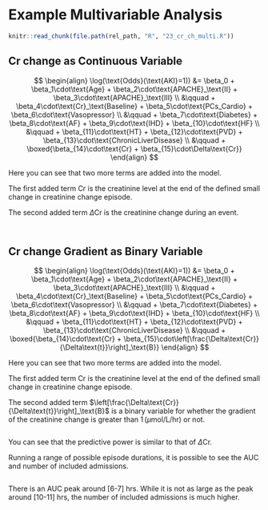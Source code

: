# Example Multivariable Analysis



```r
knitr::read_chunk(file.path(rel_path, "R", "23_cr_ch_multi.R"))
```

## Cr change as Continuous Variable

$$
\begin{align}
\log(\text{Odds}(\text{AKI}=1)) &= \beta_0 + \beta_1\cdot\text{Age} + \beta_2\cdot\text{APACHE}_\text{II} + \beta_3\cdot\text{APACHE}_\text{III} \\
  &\qquad + \beta_4\cdot\text{Cr}_\text{Baseline} + \beta_5\cdot\text{PCs_Cardio} + \beta_6\cdot\text{Vasopressor} \\
  &\qquad + \beta_7\cdot\text{Diabetes} + \beta_8\cdot\text{AF} + \beta_9\cdot\text{IHD} + \beta_{10}\cdot\text{HF} \\
  &\qquad + \beta_{11}\cdot\text{HT} + \beta_{12}\cdot\text{PVD} + \beta_{13}\cdot\text{ChronicLiverDisease} \\
  &\qquad + \boxed{\beta_{14}\cdot\text{Cr} + \beta_{15}\cdot\Delta\text{Cr}}
\end{align}
$$

Here you can see that two more terms are added into the model.

The first added term $\text{Cr}$ is the creatinine level at the end of the defined
small change in creatinine change episode.

The second added term $\Delta\text{Cr}$ is the creatinine change during an event.

```r
```

```r
```

## Cr change Gradient as Binary Variable

$$
\begin{align}
\log(\text{Odds}(\text{AKI}=1)) &= \beta_0 + \beta_1\cdot\text{Age} + \beta_2\cdot\text{APACHE}_\text{II} + \beta_3\cdot\text{APACHE}_\text{III} \\
  &\qquad + \beta_4\cdot\text{Cr}_\text{Baseline} + \beta_5\cdot\text{PCs_Cardio} + \beta_6\cdot\text{Vasopressor} \\
  &\qquad + \beta_7\cdot\text{Diabetes} + \beta_8\cdot\text{AF} + \beta_9\cdot\text{IHD} + \beta_{10}\cdot\text{HF} \\
  &\qquad + \beta_{11}\cdot\text{HT} + \beta_{12}\cdot\text{PVD} + \beta_{13}\cdot\text{ChronicLiverDisease} \\
  &\qquad + \boxed{\beta_{14}\cdot\text{Cr} + \beta_{15}\cdot\left[\frac{\Delta\text{Cr}}{\Delta\text{t}}\right]_\text{B}}
\end{align}
$$

Here you can see that two more terms are added into the model.

The first added term $\text{Cr}$ is the creatinine level at the end of the defined
small change in creatinine change episode.

The second added term $\left[\frac{\Delta\text{Cr}}{\Delta\text{t}}\right]_\text{B}$ is a binary variable for whether
the gradient of the creatinine change is greater than $1\,(\mu\text{mol/L/hr})$ or not.

```r
```

You can see that the predictive power is similar to that of $\Delta\text{Cr}$.

Running a range of possible episode durations, it is possible to see the AUC and
number of included admissions.

```r
```

There is an AUC peak around [6-7] hrs. While it is not as large as the peak around [10-11] hrs,
the number of included admissions is much higher.
